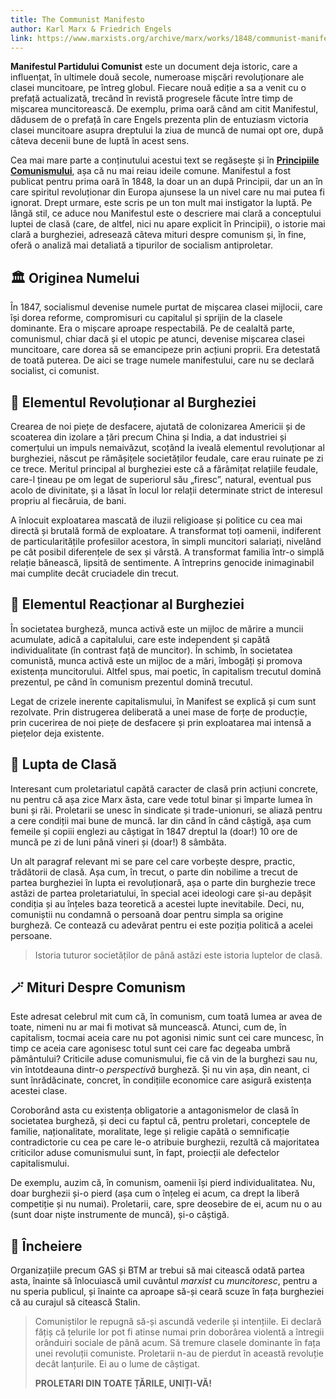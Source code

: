 ```yaml
---
title: The Communist Manifesto
author: Karl Marx & Friedrich Engels
link: https://www.marxists.org/archive/marx/works/1848/communist-manifesto/
---
```


**Manifestul Partidului Comunist** este un document deja istoric, care a influențat, în ultimele două secole, numeroase mișcări revoluționare ale clasei muncitoare, pe întreg globul. Fiecare nouă ediție a sa a venit cu o prefață actualizată, trecând în revistă progresele făcute între timp de mișcarea muncitorească. De exemplu, prima oară când am citit Manifestul, dădusem de o prefață în care Engels prezenta plin de entuziasm victoria clasei muncitoare asupra dreptului la ziua de muncă de numai opt ore, după câteva decenii bune de luptă în acest sens.

Cea mai mare parte a conținutului acestui text se regăsește și în [**Principiile Comunismului**](/note/the-principles-of-communism/), așa că nu mai reiau ideile comune. Manifestul a fost publicat pentru prima oară în 1848, la doar un an după Principii, dar un an în care spiritul revoluționar din Europa ajunsese la un nivel care nu mai putea fi ignorat. Drept urmare, este scris pe un ton mult mai instigator la luptă. Pe lângă stil, ce aduce nou Manifestul este o descriere mai clară a conceptului luptei de clasă (care, de altfel, nici nu apare explicit în Principii), o istorie mai clară a burgheziei, adresează câteva mituri despre comunism și, în fine, oferă o analiză mai detaliată a tipurilor de socialism antiproletar.

## 🏛️ Originea Numelui

În 1847, socialismul devenise numele purtat de mișcarea clasei mijlocii, care își dorea reforme, compromisuri cu capitalul și sprijin de la clasele dominante. Era o mișcare aproape respectabilă. Pe de cealaltă parte, comunismul, chiar dacă și el utopic pe atunci, devenise mișcarea clasei muncitoare, care dorea să se emancipeze prin acțiuni proprii. Era detestată de toată puterea. De aici se trage numele manifestului, care nu se declară socialist, ci comunist.

## 💸 Elementul Revoluționar al Burgheziei

Crearea de noi piețe de desfacere, ajutată de colonizarea Americii și de scoaterea din izolare a țări precum China și India, a dat industriei și comerțului un impuls nemaivăzut, scoțând la iveală elementul revoluționar al burgheziei, născut pe rămășițele societăților feudale, care erau ruinate pe zi ce trece. Meritul principal al burgheziei este că a fărâmițat relațiile feudale, care-l țineau pe om legat de superiorul său „firesc”, natural, eventual pus acolo de divinitate, și a lăsat în locul lor relații determinate strict de interesul propriu al fiecăruia, de bani.

A înlocuit exploatarea mascată de iluzii religioase și politice cu cea mai directă și brutală formă de exploatare. A transformat toți oamenii, indiferent de particularitățile profesiilor acestora, în simpli muncitori salariați, nivelând pe cât posibil diferențele de sex și vârstă. A transformat familia într-o simplă relație bănească, lipsită de sentimente. A întreprins genocide inimaginabil mai cumplite decât cruciadele din trecut.

## 🥀 Elementul Reacționar al Burgheziei

În societatea burgheză, munca activă este un mijloc de mărire a muncii acumulate, adică a capitalului, care este independent și capătă individualitate (în contrast față de muncitor). În schimb, în societatea comunistă, munca activă este un mijloc de a mări, îmbogăți și promova existența muncitorului. Altfel spus, mai poetic, în capitalism trecutul domină prezentul, pe când în comunism prezentul domină trecutul.

Legat de crizele inerente capitalismului, în Manifest se explică și cum sunt rezolvate. Prin distrugerea deliberată a unei mase de forțe de producție, prin cucerirea de noi piețe de desfacere și prin exploatarea mai intensă a piețelor deja existente.

## 🤺 Lupta de Clasă

Interesant cum proletariatul capătă caracter de clasă prin acțiuni concrete, nu pentru că așa zice Marx ăsta, care vede totul binar și împarte lumea în buni și răi. Proletarii se unesc în sindicate și trade-unionuri, se aliază pentru a cere condiții mai bune de muncă. Iar din când în când câștigă, așa cum femeile și copiii englezi au câștigat în 1847 dreptul la (doar!) 10 ore de muncă pe zi de luni până vineri și (doar!) 8 sâmbăta.

Un alt paragraf relevant mi se pare cel care vorbește despre, practic, trădătorii de clasă. Așa cum, în trecut, o parte din nobilime a trecut de partea burgheziei în lupta ei revoluționară, așa o parte din burghezie trece astăzi de partea proletariatului, în special acei ideologi care și-au depășit condiția și au înțeles baza teoretică a acestei lupte inevitabile. Deci, nu, comuniștii nu condamnă o persoană doar pentru simpla sa origine burgheză. Ce contează cu adevărat pentru ei este poziția politică a acelei persoane.

> Istoria tuturor societăților de până astăzi este istoria luptelor de clasă.

## 🪄 Mituri Despre Comunism

Este adresat celebrul mit cum că, în comunism, cum toată lumea ar avea de toate, nimeni nu ar mai fi motivat să muncească. Atunci, cum de, în capitalism, tocmai aceia care nu pot agonisi nimic sunt cei care muncesc, în timp ce aceia care agonisesc totul sunt cei care fac degeaba umbră pământului? Criticile aduse comunismului, fie că vin de la burghezi sau nu, vin întotdeauna dintr-o _perspectivă_ burgheză. Și nu vin așa, din neant, ci sunt înrădăcinate, concret, în condițiile economice care asigură existența acestei clase.

Coroborând asta cu existența obligatorie a antagonismelor de clasă în societatea burgheză, și deci cu faptul că, pentru proletari, conceptele de familie, naționalitate, moralitate, lege și religie capătă o semnificație contradictorie cu cea pe care le-o atribuie burghezii, rezultă că majoritatea criticilor aduse comunismului sunt, în fapt, proiecții ale defectelor capitalismului.

De exemplu, auzim că, în comunism, oamenii își pierd individualitatea. Nu, doar burghezii și-o pierd (așa cum o înțeleg ei acum, ca drept la liberă competiție și nu numai). Proletarii, care, spre deosebire de ei, acum nu o au (sunt doar niște instrumente de muncă), și-o câștigă.

## 👊 Încheiere

Organizațiile precum GAS și BTM ar trebui să mai citească odată partea asta, înainte să înlocuiască umil cuvântul _marxist_ cu _muncitoresc_, pentru a nu speria publicul, și înainte ca aproape să-și ceară scuze în fața burgheziei că au curajul să citească Stalin.

> Comuniștilor le repugnă să-și ascundă vederile și intențiile. Ei declară fățiș că țelurile lor pot fi atinse numai prin doborârea violentă a întregii orânduiri sociale de până acum. Să tremure clasele dominante în fața unei revoluții comuniste. Proletarii n-au de pierdut în această revoluție decât lanțurile. Ei au o lume de câștigat.
>
> **PROLETARI DIN TOATE ȚĂRILE, UNIȚI-VĂ!**
